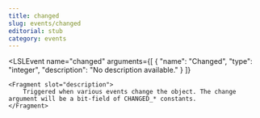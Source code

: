 ```yaml
---
title: changed
slug: events/changed
editorial: stub
category: events
---
```


<LSLEvent
	name="changed"
	arguments={[
	{
		"name": "Changed",
		"type": "integer",
		"description": "No description available."
	}
]}
>
	<Fragment slot="description">
		Triggered when various events change the object. The change argument will be a bit-field of CHANGED_* constants.
	</Fragment>
</LSLEvent>
